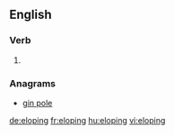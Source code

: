 
==English==

===Verb===
{{head|en|present participle}}

# {{present participle of|elope|lang=en}}

===Anagrams===
* [[gin pole#English|gin pole]]

[[de:eloping]]
[[fr:eloping]]
[[hu:eloping]]
[[vi:eloping]]